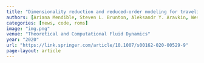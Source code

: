 ```yaml
---
title: "Dimensionality reduction and reduced-order modeling for traveling wave physics"
authors: [Ariana Mendible, Steven L. Brunton, Aleksandr Y. Aravkin, Wes Lowrie & J. Nathan Kutz]
categories: [news, code, roms]
image: "img.png"
venue: "Theoretical and Computational Fluid Dynamics"
year: "2020"
url: "https://link.springer.com/article/10.1007/s00162-020-00529-9"
page-layout: article
---
```

